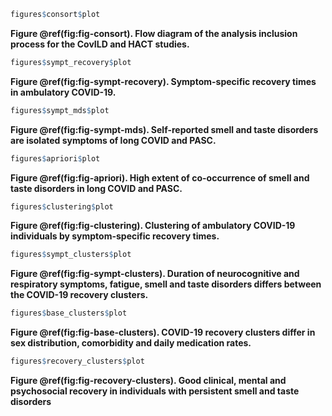 ```{r fig-consort, fig.width = 7.086614166, fig.height = 4.330708657, fig.cap = 'Flow diagram of the analysis inclusion process for the CovILD and HACT studies.'}

figures$consort$plot

```

__Figure \@ref(fig:fig-consort). Flow diagram of the analysis inclusion process for the CovILD and HACT studies.__



```{r fig-sympt-recovery, fig.width = 7.086614166, fig.height = 8.661417314, fig.cap = 'Symptom-specific recovery times in ambulatory COVID-19.'}

figures$sympt_recovery$plot

```

__Figure \@ref(fig:fig-sympt-recovery). Symptom-specific recovery times in ambulatory COVID-19.__



```{r fig-sympt-mds, fig.width = 7.086614166, fig.height = 7.086614166, fig.cap = 'Self-reported smell and taste disorders are isolated symptoms of long COVID and PASC.'}

figures$sympt_mds$plot

```

__Figure \@ref(fig:fig-sympt-mds). Self-reported smell and taste disorders are isolated symptoms of long COVID and PASC.__



```{r fig-apriori, fig.width = 7.086614166, fig.height = 7.480314953, fig.cap = 'High extent of co-occurrence of smell and taste disorders in long COVID and PASC.'}

figures$apriori$plot

```

__Figure \@ref(fig:fig-apriori). High extent of co-occurrence of smell and taste disorders in long COVID and PASC.__



```{r fig-clustering, fig.width = 7.086614166, fig.height = 7.086614166, fig.cap = 'Clustering of ambulatory COVID-19 individuals by symptom-specific recovery times.'}

figures$clustering$plot

```

__Figure \@ref(fig:fig-clustering). Clustering of ambulatory COVID-19 individuals by symptom-specific recovery times.__



```{r fig-sympt-clusters, fig.width = 7.086614166, fig.height = 7.086614166, fig.cap = 'Duration of neurocognitive and respiratory symptoms, fatigue, smell and taste disorders differs between the COVID-19 recovery clusters.'}

figures$sympt_clusters$plot

```

__Figure \@ref(fig:fig-sympt-clusters). Duration of neurocognitive and respiratory symptoms, fatigue, smell and taste disorders differs between the COVID-19 recovery clusters.__



```{r fig-base-clusters, fig.width = 7.086614166, fig.height = 8.267716527, fig.cap = 'COVID-19 recovery clusters differ in sex distribution, comorbidity and daily medication rates.'}

figures$base_clusters$plot

```

__Figure \@ref(fig:fig-base-clusters). COVID-19 recovery clusters differ in sex distribution, comorbidity and daily medication rates.__



```{r fig-recovery-clusters, fig.width = 7.086614166, fig.height = 4.724409444, fig.cap = 'Good clinical, mental and psychosocial recovery in individuals with persistent smell and taste disorders'}

figures$recovery_clusters$plot

```

__Figure \@ref(fig:fig-recovery-clusters). Good clinical, mental and psychosocial recovery in individuals with persistent smell and taste disorders__

